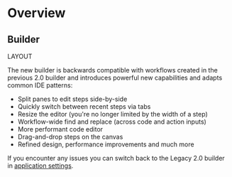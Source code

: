 # Overview

## Builder

LAYOUT

The new builder is backwards compatible with workflows created in the previous 2.0 builder and introduces powerful new capabilities and adapts common IDE patterns:

- Split panes to edit steps side-by-side
- Quickly switch between recent steps via tabs
- Resize the editor (you're no longer limited by the width of a step)
- Workflow-wide find and replace (across code and action inputs)
- More performant code editor
- Drag-and-drop steps on the canvas
- Refined design, performance improvements and much more

If you encounter any issues you can switch back to the Legacy 2.0 builder in [application settings](https://pipedream.com/settings/application).
